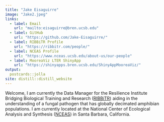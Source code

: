 ```yaml
---
title: "Jake Eisaguirre"
image: "Jake2.jpeg"
links:
  - label: Email
    url: "mailto:eisaguirre@bren.ucsb.edu"
  - label: GitHub
    url: "https://github.com/Jake-Eisaguirre/"
  - label: RIBBiTR Profile
    url: "https://ribbitr.com/people/"
  - label: NCEAS Profile
    url: "https://www.nceas.ucsb.edu/about-us/our-people"
  - label: MooreaViz LTER ShinyApp
    url: "https://shinyapps.bren.ucsb.edu/ShinyAppMooreaViz/"
output:
  postcards::jolla
site: distill::distill_website
---
```

Welcome, I am currently the Data Manager for the Resilience Institute Bridging Biological Training and Research ([RIBBiTR](https://ribbitr.com/)) aiding in the understanding of a fungal pathogen that has globally decimated amphibian populations. I am currently located at the National Center of Ecological Analysis and Synthesis ([NCEAS](https://www.nceas.ucsb.edu/)) in Santa Barbara, California. 